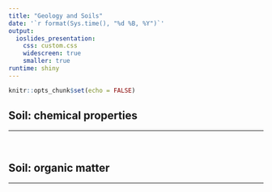```yaml
---
title: "Geology and Soils"
date: '`r format(Sys.time(), "%d %B, %Y")`'
output: 
  ioslides_presentation:
    css: custom.css
    widescreen: true
    smaller: true
runtime: shiny
---
```


```r
knitr::opts_chunk$set(echo = FALSE)
```
  


## Soil: chemical properties
<hr>
<br />

## Soil: organic matter
<hr>
<br />